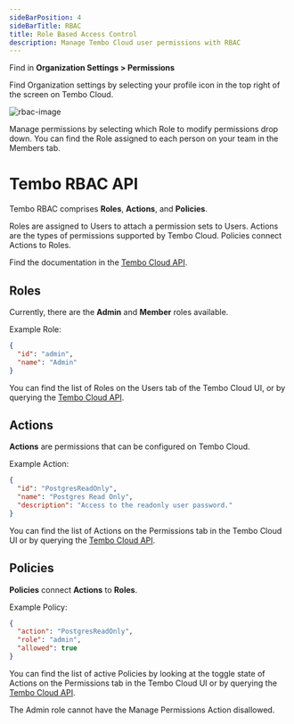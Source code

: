 ```yaml
---
sideBarPosition: 4
sideBarTitle: RBAC
title: Role Based Access Control
description: Manage Tembo Cloud user permissions with RBAC
---
```



Find in **Organization Settings > Permissions**

Find Organization settings by selecting your profile icon in the top right of the screen on Tembo Cloud.

![rbac-image](./rbac-image.png)

Manage permissions by selecting which Role to modify permissions drop down. You can find the Role assigned to each person on your team in the Members tab.

# Tembo RBAC API

Tembo RBAC comprises **Roles**, **Actions**, and **Policies**.

Roles are assigned to Users to attach a permission sets to Users. Actions are the types of permissions supported by Tembo Cloud. Policies connect Actions to Roles.

Find the documentation in the [Tembo Cloud API](/docs/development/api).

## Roles

Currently, there are the **Admin** and **Member** roles available.

Example Role:
```json
{
  "id": "admin",
  "name": "Admin"
}
```

You can find the list of Roles on the Users tab of the Tembo Cloud UI, or by querying the [Tembo Cloud API](/docs/development/api).

## Actions

**Actions** are permissions that can be configured on Tembo Cloud.

Example Action:
```json
{
  "id": "PostgresReadOnly",
  "name": "Postgres Read Only",
  "description": "Access to the readonly user password."
}
```

You can find the list of Actions on the Permissions tab in the Tembo Cloud UI or by querying the [Tembo Cloud API](/docs/development/api).

## Policies

**Policies** connect **Actions** to **Roles**.

Example Policy:
```json
{
  "action": "PostgresReadOnly",
  "role": "admin",
  "allowed": true
}
```

You can find the list of active Policies by looking at the toggle state of Actions on the Permissions tab in the Tembo Cloud UI or by querying the [Tembo Cloud API](/docs/development/api).

<Callout variant='warn'>
The Admin role cannot have the Manage Permissions Action disallowed.
</Callout>
